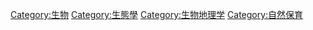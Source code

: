 {{Commonscat|Invasive species}}

[[Category:生物|Category:生物]]
[[Category:生態學|Category:生態學]]
[[Category:生物地理学|Category:生物地理学]]
[[Category:自然保育|Category:自然保育]]